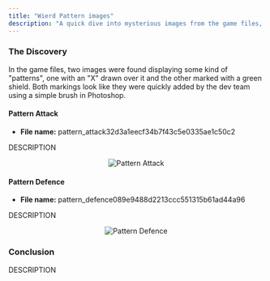 ```yaml
---
title: "Wierd Pattern images"
description: "A quick dive into mysterious images from the game files, featuring two patterns marked with rough edits that hint at developer intentions."
---
```


### The Discovery

In the game files, two images were found displaying some kind of "patterns", one with an "X" drawn over it and the other marked with a green shield.
Both markings look like they were quickly added by the dev team using a simple brush in Photoshop.

#### Pattern Attack

- **File name:** pattern_attack32d3a1eecf34b7f43c5e0335ae1c50c2

DESCRIPTION

<div align="center">

![Pattern Attack](https://raw.githubusercontent.com/ThatSINEWAVE/pcw-bughunters/refs/heads/main/images/datamining/Pattern%20Images/pattern_attack32d3a1eecf34b7f43c5e0335ae1c50c2.png)

</div>

#### Pattern Defence

- **File name:** pattern_defence089e9488d2213ccc551315b61ad44a96

DESCRIPTION

<div align="center">

![Pattern Defence](https://raw.githubusercontent.com/ThatSINEWAVE/pcw-bughunters/refs/heads/main/images/datamining/Pattern%20Images/pattern_defence089e9488d2213ccc551315b61ad44a96.png)

</div>

### Conclusion

DESCRIPTION